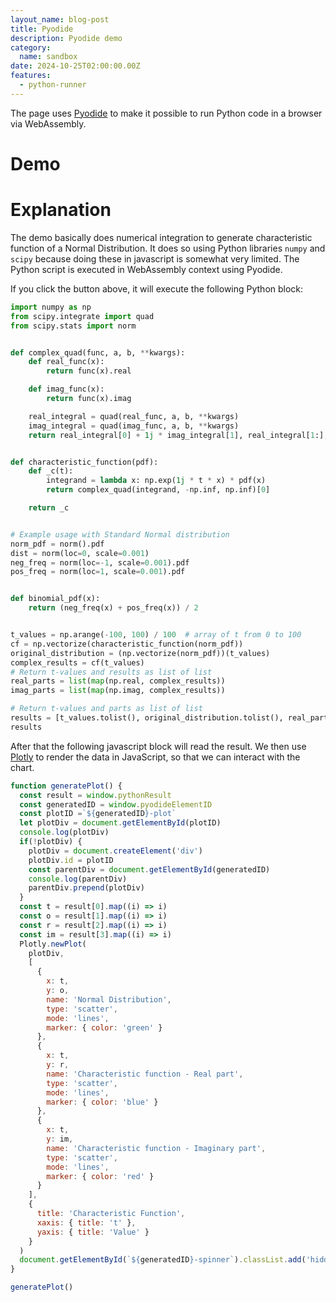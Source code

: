 ```yaml
---
layout_name: blog-post
title: Pyodide
description: Pyodide demo
category:
  name: sandbox
date: 2024-10-25T02:00:00.00Z
features:
  - python-runner
---
```


The page uses [Pyodide](https://pyodide.org/en/stable/) to make it possible to run Python code in a browser via WebAssembly.

# Demo


<PythonRunner client:only="react" pythonScriptSelector="#pythonScript" plotScriptSelector="#plotScript"  />

# Explanation

The demo basically does numerical integration to generate characteristic function of a Normal Distribution.
It does so using Python libraries `numpy` and `scipy` because doing these in javascript is somewhat very limited.
The Python script is executed in WebAssembly context using Pyodide.

If you click the button above, it will execute the following Python block:

<div id="pythonScript">

```python
import numpy as np
from scipy.integrate import quad
from scipy.stats import norm


def complex_quad(func, a, b, **kwargs):
    def real_func(x):
        return func(x).real

    def imag_func(x):
        return func(x).imag

    real_integral = quad(real_func, a, b, **kwargs)
    imag_integral = quad(imag_func, a, b, **kwargs)
    return real_integral[0] + 1j * imag_integral[1], real_integral[1:], imag_integral[1:]


def characteristic_function(pdf):
    def _c(t):
        integrand = lambda x: np.exp(1j * t * x) * pdf(x)
        return complex_quad(integrand, -np.inf, np.inf)[0]

    return _c


# Example usage with Standard Normal distribution
norm_pdf = norm().pdf
dist = norm(loc=0, scale=0.001)
neg_freq = norm(loc=-1, scale=0.001).pdf
pos_freq = norm(loc=1, scale=0.001).pdf


def binomial_pdf(x):
    return (neg_freq(x) + pos_freq(x)) / 2


t_values = np.arange(-100, 100) / 100  # array of t from 0 to 100
cf = np.vectorize(characteristic_function(norm_pdf))
original_distribution = (np.vectorize(norm_pdf))(t_values)
complex_results = cf(t_values)
# Return t-values and results as list of list
real_parts = list(map(np.real, complex_results))
imag_parts = list(map(np.imag, complex_results))

# Return t-values and parts as list of list
results = [t_values.tolist(), original_distribution.tolist(), real_parts, imag_parts]
results
```

</div>

After that the following javascript block will read the result. We then use [Plotly](https://plotly.org) to render the
data in JavaScript, so that we can interact with the chart.

<div id="plotScript">

```javascript
function generatePlot() {
  const result = window.pythonResult
  const generatedID = window.pyodideElementID
  const plotID =`${generatedID}-plot`
  let plotDiv = document.getElementById(plotID)
  console.log(plotDiv)
  if(!plotDiv) {
    plotDiv = document.createElement('div')
    plotDiv.id = plotID
    const parentDiv = document.getElementById(generatedID)
    console.log(parentDiv)
    parentDiv.prepend(plotDiv)
  }
  const t = result[0].map((i) => i)
  const o = result[1].map((i) => i)
  const r = result[2].map((i) => i)
  const im = result[3].map((i) => i)
  Plotly.newPlot(
    plotDiv,
    [
      {
        x: t,
        y: o,
        name: 'Normal Distribution',
        type: 'scatter',
        mode: 'lines',
        marker: { color: 'green' }
      },
      {
        x: t,
        y: r,
        name: 'Characteristic function - Real part',
        type: 'scatter',
        mode: 'lines',
        marker: { color: 'blue' }
      },
      {
        x: t,
        y: im,
        name: 'Characteristic function - Imaginary part',
        type: 'scatter',
        mode: 'lines',
        marker: { color: 'red' }
      }
    ],
    {
      title: 'Characteristic Function',
      xaxis: { title: 't' },
      yaxis: { title: 'Value' }
    }
  )
  document.getElementById(`${generatedID}-spinner`).classList.add('hidden')
}

generatePlot()
```

</div>
